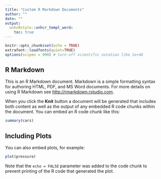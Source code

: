 ```yaml
---
title: "Custom R Markdown Documents"
author: ""
date: ""
output:
  unhcRstyle::unhcr_templ_word:
    toc: true
---
```



```r
knitr::opts_chunk$set(echo = TRUE)
extrafont::loadfonts(quiet=TRUE)
options(scipen = 999) # turn-off scientific notation like 1e+48
```

## R Markdown

This is an R Markdown document. Markdown is a simple formatting syntax for authoring HTML, PDF, and MS Word documents. For more details on using R Markdown see <http://rmarkdown.rstudio.com>.

When you click the **Knit** button a document will be generated that includes both content as well as the output of any embedded R code chunks within the document. You can embed an R code chunk like this:

```r
summary(cars)
```

## Including Plots

You can also embed plots, for example:

```r
plot(pressure)
```

Note that the `echo = FALSE` parameter was added to the code chunk to prevent printing of the R code that generated the plot.


